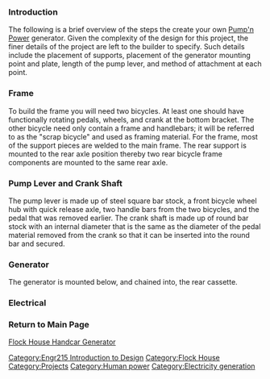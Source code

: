 {{Template: Flock House Student Projects Header}}
{{TOCright}}
=== Introduction ===
The following is a brief overview of the steps the create your own [[Flock House Handcar Generator|Pump'n Power]] generator. Given the complexity of the design for this project, the finer details of the project are left to the builder to specify. Such details include the placement of supports, placement of the generator mounting point and plate, length of the pump lever, and method of attachment at each point. 

===Frame===
To build the frame you will need two bicycles. At least one should have functionally rotating pedals, wheels, and crank at the bottom bracket. The other bicycle need only contain a frame and handlebars; it will be referred to as the "scrap bicycle" and used as framing material. For the frame, most of the support pieces are welded to the main frame. The rear support is mounted to the rear axle position thereby two rear bicycle frame components are mounted to the same rear axle. 

{{How to
|title=Recycled Bicycle Frame
|size= 180
|Image:Excergy Bike.JPG|Donated bicycle. (Photo by Luke Halonen)
|1|Get two bicycles for parts rearranging. 

|Image:ExcergyCutting.JPG|Tools. (Photo by Luke Halonen)
|2|Disassemble one bicycle down to the frame by removing the brakes, shifters, derailleurs, handlebars, front forks, and wheels. Leave at least one pedal on, noted in the next step. Separate the front and rear wheels from their hubs by cutting and removing their spokes. These will be used later. 

|Image:ExcergyRemovePedal.jpg |Cutting off pedal.(Photo by Luke Halonen)
|3|Remove the pedal from non-geared side of the main bicycle frame.

|Image:ExcergyBikeRearSupports.jpg|Rear supports added (Photo by Alberto Jasso)
|4|Remove and reattach rear wheel supports from the scrap bicycle to rear axle of main bike frame.

|Image:ExcergyFrontSupportPreparation.jpg|Front support hacksawing (photo by Alberto Jasso)
|5|Prepare the front of the main frame for front supports. 

|Image:ExcergyFrontSupportGrinding.jpg|Front support grinding(photo by Alberto Jasso)
|6|Prepare the front supports for welding. Front supports came from the front handle bar support bracket of the scrap bicycle.

|Image:ExcergyFrameIP.JPG |Welded frame. (Photo by Luke Halonen)
|7|Weld the frame into a sturdy structure and replace the seat with the front forks that were removed earlier.

|Image:ExcergyMotorBracing.JPG |Bracing for generator plate installed. (Photo by Luke Halonen)
|8|Using frame material from the scrap bike, cut and weld bracing to rear supports. This will be used to support the generator.

|Image:ExcergyMotorBracing2.JPG |Preparing cross-bracing for welding. (Photo by Luke Halonen)
|9|With square stock material, cut and weld cross-bracing onto previously installed bracing material

|Image:ExcergyMotorPlate.JPG |Drafting a generator plate. (Photo by Luke Halonen)
|10|Draft and cut a plate to mount the generator onto.

|Image:ExcergyFlywheel2.JPG |Flywheel installed (Photo by Luke Halonen)
|11|Mount flywheel to gear side of crank at the bottom bracket using spacers to prevent interference with chain.
|}}

=== Pump Lever and Crank Shaft===
The pump lever is made up of steel square bar stock, a front bicycle wheel hub with quick release axle, two handle bars from the two bicycles, and the pedal that was removed earlier. The crank shaft is made up of round bar stock with an internal diameter that is the same as the diameter of the pedal material removed from the crank so that it can be inserted into the round bar and secured.
 
{{How to
|title=Pump Lever and Crank Shaft
|size= 180
|Image:ExcergyLeverArmPivot.JPG |Pump lever pivot point. (Photo by Luke Halonen)
|1|Using square bar stock and U-bolts, mount a front wheel hub to bar stock attach it the to upright front forks. quick

|Image:ExcergyPedalPivot.JPG|Pump lever crank shaft pivot point. (Photo by Luke Halonen)
|2|Using the previously removed pedal and round bar stock, insert the pedal shaft into the end of the round bar stock. Using U-bolts, mount the pedal to the underside of the square bar stock.  The round bar stock will be the crank shaft. Determine the length of the crank shaft by adjusting the position of the pedal on the square bar stock while temporarily attaching the crank shaft to the lower pedal. The crank shaft whould be attached so that the crank at the bottom bracket rotates smoothly.

|Image:ExcergyCrankPedal.JPG|Crank shaft attached to the crank pedal. (Photo by Luke Halonen)
|3|Once the length of the crank shaft is determined, mount the crank shaft to the crank pedal.

|Image:ExcergyHandleBars.JPG1.JPG|Handle bar placement (Photo by Luke Halonen)
|4|Once the position of the crank shaft is determined on the square bar stock, cut length of the square bar stock to even lengths from the middle. The attach previously removed handlebars to the ends of the square bar to create a pump lever.
|}}

=== Generator ===
The generator is mounted below, and chained into, the rear cassette.
{{How to
|title=Install Generator
|size= 180
|Image:ExcergyMountGenerator.JPG |Generator mounted to bottom plate. (Photo by Luke Halonen)
|1|Mount generator to bottom plate.

|Image:ExcergyGeneratorChainedIn.JPG |Generator chained in. (Photo by Luke Halonen)
|2|Chain in generator.
|}}

=== Electrical ===
{{How to
|title=Electrical|size= 180
|Image:ExcergyWiringDiagram.JPG |Wiring diagram. (Photo by _______)
|1|Wiring diagram. 

|Image:ExcergyChargeController.JPG |Charge controller installed. (Photo by _______)
|2|Mount the charge controller onto the rear part of the frame near the generator.

|Image:ExcergyBlockingDiode.JPG |Blocking diode installed. (Photo by _______)
|3|Wire the blocking diode inline with the battery. 

|Image:ExcergyFuse.JPG |Fuse installed. (Photo by _______)
|4|Wire a fuse into the system to prevent an overflow of current into the charge controller.  

|Image:ExcergyRectifier.JPG |Rectifier installed. (Photo by _______)
|5|Wire a rectifier to both ends of the generator to ensure no matter which what the generator rotates, current polarity remains the same.

|Image:ExcergyBattery.JPG |Battery connected. (Photo by _______)
|6|Wire in the battery. 
|}}

=== Return to Main Page ===
[[Flock House Handcar Generator]]

[[Category:Engr215 Introduction to Design]]
[[Category:Flock House]]
[[Category:Projects]]
[[Category:Human power]]
[[Category:Electricity generation]]